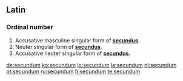 ==Latin==

===Ordinal number===
{{infl|la|numeral form}}

# Accusative masculine singular form of '''[[secundus]]'''.
# Neuter singular form of '''[[secundus]]'''.
# Accusative neuter singular form of '''[[secundus]]'''.

[[de:secundum]]
[[ko:secundum]]
[[lo:secundum]]
[[la:secundum]]
[[nl:secundum]]
[[pt:secundum]]
[[ru:secundum]]
[[fi:secundum]]
[[te:secundum]]